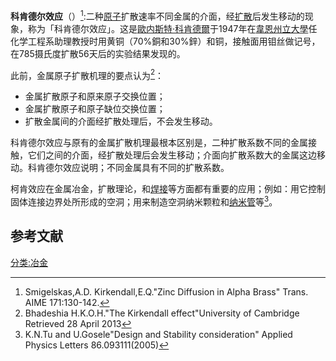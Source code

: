 {{expand|time=2018-06-11T13:32:51+00:00}}
'''科肯德尔效应'''（{{lang-en|Kirkendall effect}}）<ref>Smigelskas,A.D. Kirkendall,E.Q."Zinc Diffusion in Alpha Brass" Trans. AIME 171:130-142.</ref>:二种[[原子|原子]]扩散速率不同金属的介面，经[[扩散|扩散]]后发生移动的现象，称为「科肯德尔效应」。这是[[恩內斯特·柯肯德爾|歐内斯特·科肯德爾]]于1947年在[[韋恩州立大學|韋恩州立大學]]任化学工程系助理教授时用黄铜（70%銅和30%鋅）和铜，接触面用钼丝做记号，在785摄氏度扩散56天后的实验结果发现的。

此前，金属原子扩散机理的要点认为<ref>Bhadeshia H.K.O.H."The Kirkendall effect"University of Cambridge Retrieved 28 April 2013</ref>：

*金属扩散原子和原来原子交换位置；
*金属扩散原子和原子缺位交换位置；
*扩散金属间的介面经扩散处理后，不会发生移动。

科肯德尔效应与原有的金属扩散机理最根本区别是，二种扩散系数不同的金属接触，它们之间的介面，经扩散处理后会发生移动；介面向扩散系数大的金属这边移动。科肯德尔效应说明；不同金属具有不同的扩散系数。

柯肯效应在金属冶金，扩散理论，和[[焊接|焊接]]等方面都有重要的应用；例如：用它控制固体连接边界处所形成的空洞；用来制造空洞纳米颗粒和[[纳米管|纳米管]]等<ref>K.N.Tu and U.Gosele"Design and Stability consideration" Applied Physics Letters 86.093111(2005)</ref>。

==参考文献==
{{reflist}}

[[分类:冶金|分类:冶金]]
{{Chemistry-stub}}